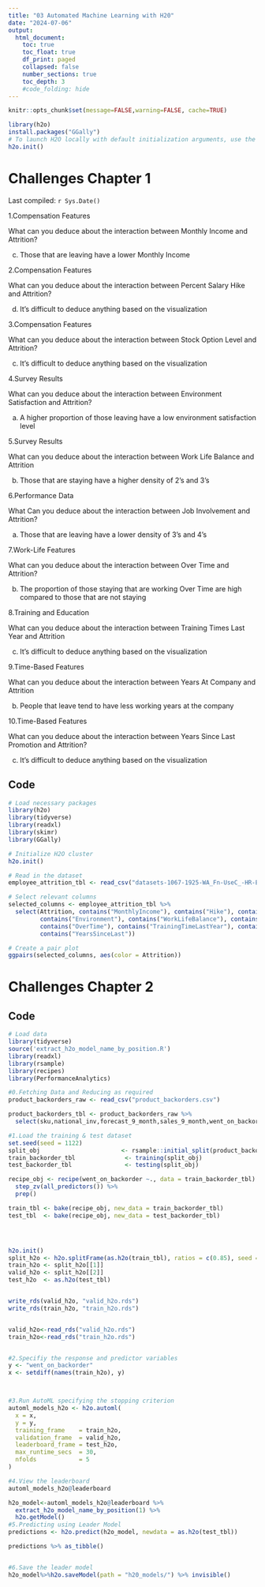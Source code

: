 ```yaml
---
title: "03 Automated Machine Learning with H20"
date: "2024-07-06"
output:
  html_document:
    toc: true
    toc_float: true
    df_print: paged
    collapsed: false
    number_sections: true
    toc_depth: 3
    #code_folding: hide
---
```


```r
knitr::opts_chunk$set(message=FALSE,warning=FALSE, cache=TRUE)
```
```r
library(h2o)
install.packages("GGally")
# To launch H2O locally with default initialization arguments, use the following: 
h2o.init()
```

# Challenges Chapter 1

Last compiled: `r Sys.Date()`

1.Compensation Features

What can you deduce about the interaction between Monthly Income and Attrition?

c.   Those that are leaving have a lower Monthly Income


2.Compensation Features

What can you deduce about the interaction between Percent Salary Hike and Attrition?

d.   It's difficult to deduce anything based on the visualization


3.Compensation Features

What can you deduce about the interaction between Stock Option Level and Attrition?

c.   It's difficult to deduce anything based on the visualization


4.Survey Results

What can you deduce about the interaction between Environment Satisfaction and Attrition?

a.    A higher proportion of those leaving have a low environment satisfaction level


5.Survey Results

What can you deduce about the interaction between Work Life Balance and Attrition

b.   Those that are staying have a higher density of 2's and 3's


6.Performance Data

What Can you deduce about the interaction between Job Involvement and Attrition?

a.    Those that are leaving have a lower density of 3's and 4's


7.Work-Life Features

What can you deduce about the interaction between Over Time and Attrition?

b.   The proportion of those staying that are working Over Time are high compared to those that are not staying


8.Training and Education

What can you deduce about the interaction between Training Times Last Year and Attrition

c.   It's difficult to deduce anything based on the visualization


9.Time-Based Features

What can you deduce about the interaction between Years At Company and Attrition

b.   People that leave tend to have less working years at the company


10.Time-Based Features

What can you deduce about the interaction between Years Since Last Promotion and Attrition?

c.   It's difficult to deduce anything based on the visualization

## Code

```r
# Load necessary packages
library(h2o)
library(tidyverse)
library(readxl)
library(skimr)
library(GGally)

# Initialize H2O cluster
h2o.init()

# Read in the dataset
employee_attrition_tbl <- read_csv("datasets-1067-1925-WA_Fn-UseC_-HR-Employee-Attrition.csv")

# Select relevant columns
selected_columns <- employee_attrition_tbl %>%
  select(Attrition, contains("MonthlyIncome"), contains("Hike"), contains("Stock"), 
         contains("Environment"), contains("WorkLifeBalance"), contains("JobInvolvement"), 
         contains("OverTime"), contains("TrainingTimeLastYear"), contains("YearsAtCompany"), 
         contains("YearsSinceLast"))

# Create a pair plot
ggpairs(selected_columns, aes(color = Attrition))

```

# Challenges Chapter 2

## Code

```r
# Load data
library(tidyverse)
source('extract_h2o_model_name_by_position.R')
library(readxl)
library(rsample)
library(recipes)
library(PerformanceAnalytics)

#0.Fetching Data and Reducing as required
product_backorders_raw <- read_csv("product_backorders.csv")

product_backorders_tbl <- product_backorders_raw %>%
  select(sku,national_inv,forecast_9_month,sales_9_month,went_on_backorder)

#1.Load the training & test dataset
set.seed(seed = 1122)
split_obj                       <- rsample::initial_split(product_backorders_tbl, prop = 0.85)
train_backorder_tbl              <- training(split_obj)
test_backorder_tbl               <- testing(split_obj)

recipe_obj <- recipe(went_on_backorder ~., data = train_backorder_tbl) %>% 
  step_zv(all_predictors()) %>% 
  prep()

train_tbl <- bake(recipe_obj, new_data = train_backorder_tbl)
test_tbl  <- bake(recipe_obj, new_data = test_backorder_tbl)




h2o.init() 
split_h2o <- h2o.splitFrame(as.h2o(train_tbl), ratios = c(0.85), seed = 1122) 
train_h2o <- split_h2o[[1]] 
valid_h2o <- split_h2o[[2]] 
test_h2o  <- as.h2o(test_tbl) 


write_rds(valid_h2o, "valid_h2o.rds")
write_rds(train_h2o, "train_h2o.rds")


valid_h2o<-read_rds("valid_h2o.rds")
train_h2o<-read_rds("train_h2o.rds")


#2.Specifiy the response and predictor variables
y <- "went_on_backorder"
x <- setdiff(names(train_h2o), y)



#3.Run AutoML specifying the stopping criterion
automl_models_h2o <- h2o.automl(
  x = x,
  y = y,
  training_frame    = train_h2o,
  validation_frame  = valid_h2o,
  leaderboard_frame = test_h2o,
  max_runtime_secs  = 30,
  nfolds            = 5 
)

```
```r
#4.View the leaderboard
automl_models_h2o@leaderboard
```
```r
h2o_model<-automl_models_h2o@leaderboard %>% 
  extract_h2o_model_name_by_position(1) %>% 
  h2o.getModel()
#5.Predicting using Leader Model
predictions <- h2o.predict(h2o_model, newdata = as.h2o(test_tbl))
```
```r
predictions %>% as_tibble()


#6.Save the leader model
h2o_model%>%h2o.saveModel(path = "h20_models/") %>% invisible()
```